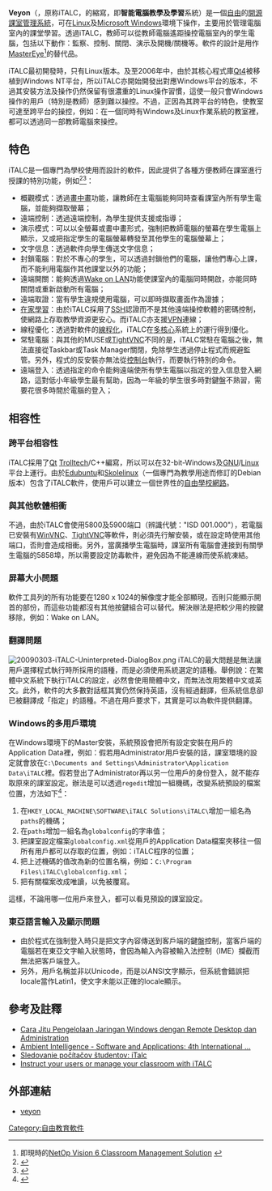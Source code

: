 {{多個問題|
{{Notability Unreferenced |time=2015-12-25T20:33:21+00:00}}
{{advert|time=2015-11-25T00:29:05+00:00}}
{{update|time=2019-01-24}}
}}
{{Infobox Software
|logo = [[File:italc_logo.png|48px]]
|name = iTALC
|screenshot = [[File:Italc_screenshot_0980_01.jpg|200px]]
|collapsible = 
|author = Tobias Doerffel
|developer = Tobias Doerffel與Andrei Krueger
|released = 
|latest release version = 3.0.3
|latest release date = {{Start date and age|2017|01|21}} <!-- {{Start date|YYYY|MM|DD}} -->
|frequently updated = 
|programming language = C++
|operating system = [[Linux|Linux]]及[[Microsoft_Windows|Microsoft Windows]]
|platform = i386
|size = Linux：3.5 MB / Windows (32bit)：8.1 MB / Windows (64bit)：8.3 MB<ref>Windows版的主要內容為QT程式庫，所以比Linux版多出6.0MB左右。</ref>
|language = 多語種<ref>但不提供繁體中文，而且無法改變軟件所使用的語種。</ref>
|status = 
|genre = [[監控軟件|監控軟件]]
|license = [[GNU_General_Public_License|GPL]]
|website = [http://italc.sf.net/ italc.sf.net]
}}
'''Veyon'''（{{lang|en|'''V'''irtual '''Ey'''e '''O'''n '''N'''etworks}}，原称iTALC，{{lang|en|'''i'''ntelligently '''T'''eaching '''A'''nd '''L'''earning with '''C'''omputer}}的縮寫，即'''智能電腦教學及學習'''系統）是一個[[自由軟件|自由]]的[[開源軟件|開源]][[課室管理系統|課室管理系統]]，可在[[Linux|Linux]]及[[Microsoft_Windows|Microsoft Windows]]環境下操作，主要用於管理電腦室內的課堂學習。透過iTALC，教師可以從教師電腦遙距操控電腦室內的學生電腦，包括以下動作：監察、控制、關閉、演示及開機/關機等。軟件的設計是用作[[MasterEye|MasterEye]]<ref>即現時的[http://www.codework.com/vision/ NetOp Vision 6 Classroom Management Solution] {{Wayback|url=http://www.codework.com/vision/ |date=20090220223042 }}</ref>的替代品。

iTALC最初開發時，只有Linux版本。及至2006年中，由於其核心程式庫[[Qt|Qt4]]被移植到Windows NT平台，所以iTALC亦開始開發出對應Windows平台的版本，不過其安裝方法及操作仍然保留有很濃重的Linux操作習慣，這使一般只會Windows操作的用戶（特別是教師）感到難以操控。不過，正因為其跨平台的特色，使教室可達至跨平台的操控，例如：在一個同時有Windows及Linux作業系統的教室裡，都可以透過同一部教師電腦來操控。

== 特色 ==
iTALC是一個專門為學校使用而設計的軟件，因此提供了各種方便教師在課室進行授課的特別功能，例如<ref>{{cite web|url=http://italc.sourceforge.net/|title=iTALC homepage|accessdate=2009-03-02|language=en|archive-date=2022-04-23|archive-url=https://web.archive.org/web/20220423191124/http://italc.sourceforge.net/}}</ref><ref>{{cite web|url=http://linuxtoy.org/archives/italc.html|title=iTalc：開源、跨平台的電子教室管理軟件|publisher=LinuxTOY|date=2008-09-16|accessdate=2009-03-03|archive-date=2008-12-05|archive-url=https://web.archive.org/web/20081205092807/http://linuxtoy.org/archives/italc.html|dead-url=no}}</ref>：
* 概觀模式：透過[[畫中畫|畫中畫]]功能，讓教師在主電腦能夠同時查看課室內所有學生電腦，並能夠擷取螢幕； 
* 遠端控制：透過遠端控制，為學生提供支援或指導； 
* 演示模式：可以以全螢幕或畫中畫形式，強制把教師電腦的螢幕在學生電腦上顯示，又或把指定學生的電腦螢幕轉發至其他學生的電腦螢幕上；
* 文字信息：透過軟件向學生傳送文字信息；
* 封鎖電腦：對於不專心的學生，可以透過封鎖他們的電腦，讓他們專心上課，而不能利用電腦作其他課堂以外的功能；
* 遠端開關：能夠透過[[Wake_on_LAN|Wake on LAN]]功能使課室內的電腦同時開啟，亦能同時關閉或重新啟動所有電腦；
* 遠端取證：當有學生違規使用電腦，可以即時擷取畫面作為證據；
* [[在家自學|在家學習]]：由於iTALC採用了[[SSH|SSH]]認證而不是其他遠端操控軟體的密碼控制，使網路上存取教學資源更安心。而iTALC亦支援[[VPN|VPN]]連線；
* 線程優化：透過對軟件的[[線程|線程化]]，iTALC在[[多核心|多核心]]系統上的運行得到優化。
* 常駐電腦：與其他的MUSE或[[TightVNC|TightVNC]]不同的是，iTALC常駐在電腦之後，無法直接從Taskbar或Task Manager關閉，免除學生透過停止程式而規避監管。另外，程式的反安裝亦無法從[[控制台|控制台]]執行，而要執行特別的命令。
* 遠端登入：透過指定的命令能夠遠端使所有學生電腦以指定的登入信息登入網路，這對低小年級學生最有幫助，因為一年級的學生很多時對鍵盤不熟習，需要花很多時間於電腦的登入；

== 相容性 ==
=== 跨平台相容性 ===
iTALC採用了[[Qt|Qt]] [[Trolltech|Trolltech]]/C++編寫，所以可以在32-bit-Windows及[[GNU|GNU]]/[[Linux|Linux]]平台上運行。由於[[Edubuntu|Edubuntu]]和[[Skolelinux|Skolelinux]]（一個專門為教學用途而修訂的Debian版本）包含了iTALC軟件，使用戶可以建立一個世界性的[[自由軟件|自由]][[學校網路|學校網路]]。

=== 與其他軟體相衝 ===
不過，由於iTALC會使用5800及5900端口（辨識代號："ISD 001.000"），若電腦已安裝有[[WinVNC|WinVNC]]、[[TightVNC|TightVNC]]等軟件，則必須先行解安裝，或在設定時使用其他端口，否則會造成相衝。另外，當廣播學生電腦時，課室所有電腦會連接到有關學生電腦的5858埠，所以需要設定防毒軟件，避免因為不能連線而使系統凍結。

=== 屏幕大小問題 ===
軟件工具列的所有功能要在1280 x 1024的解像度才能全部顯現，否則只能顯示開首的部份，而這些功能都沒有其他按鍵組合可以替代。解決辦法是把較少用的按鍵移除，例如：Wake on LAN。

=== 翻譯問題 ===
[[File:20090303-iTALC-Uninterpreted-DialogBox.png|thumb]]
iTALC的最大問題是無法讓用戶選擇程式執行時所採用的語種，而是必須使用系統選定的語種。舉例說：在繁體中文系統下執行iTALC的設定，必然會使用簡體中文，而無法改用繁體中文或英文。此外，軟件的大多數對話框其實仍然保持英語，沒有經過翻譯，但系統信息卻已被翻譯成「指定」的語種。不過在用戶要求下，其實是可以為軟件提供翻譯。

=== Windows的多用戶環境 ===
在Windows環境下的Master安裝，系統預設會把所有設定安裝在用戶的Application Data裡，例如：假若用Administrator用戶安裝的話，課室環境的設定就會放在<code>C:\Documents and Settings\Administrator\Application Data\iTALC</code>裡。假若登出了Administrator再以另一位用戶的身份登入，就不能存取原來的課室設定。辦法是可以透過<code>regedit</code>增加一組機碼，改變系統預設的檔案位置，方法如下<ref>{{cite web|url= http://italc.sourceforge.net/wiki/index.php?title=Customizing_paths_to_keys_and_config-files|title= 有關多用戶環境及各種與路徑相關的設定|deadurl= yes|archiveurl= https://web.archive.org/web/20090222162747/http://italc.sourceforge.net/wiki/index.php?title=Customizing_paths_to_keys_and_config-files|archivedate= 2009-02-22|accessdate= 2009-03-04}}</ref>：
# 在<code>HKEY_LOCAL_MACHINE\SOFTWARE\iTALC Solutions\iTALC\</code>增加一組名為<code>paths</code>的機碼；
# 在<code>paths</code>增加一組名為<code>globalconfig</code>的字串值；
# 把課室設定檔案<code>globalconfig.xml</code>從用戶的Application Data檔案夾移往一個所有用戶都可以存取的位置，例如：iTALC程序的位置；
# 把上述機碼的值改為新的位置名稱，例如：<code>C:\Program Files\iTALC\globalconfig.xml</code>；
# 把有關檔案改成唯讀，以免被覆寫。
這樣，不論用哪一位用戶來登入，都可以看見預設的課室設定。

=== 東亞語言輸入及顯示問題 ===
* 由於程式在強制登入時只是把文字內容傳送到客戶端的鍵盤控制，當客戶端的電腦若在東亞文字輸入狀態時，會因為輸入內容被輸入法控制（IME）攔截而無法把客戶端登入。
* 另外，用戶名稱並非以Unicode，而是以ANSI文字顯示，但系統會錯誤把locale當作Latin1，使文字未能以正確的locale顯示。

== 參考及註釋 ==
{{reflist}}
*[https://books.google.com.tw/books?id=mp_XAMqoMDoC&pg=PA129&dq=iTALC&hl=zh-TW&sa=X&ved=0ahUKEwjxjKvLzbrJAhUENJQKHRhVBzwQ6AEINjAE#v=onepage&q=iTALC&f=false Cara Jitu Pengelolaan Jaringan Windows dengan Remote Desktop dan Administration]
*[https://books.google.com.tw/books?id=icBDAAAAQBAJ&pg=PA240&dq=iTALC&hl=zh-TW&sa=X&ved=0ahUKEwjxjKvLzbrJAhUENJQKHRhVBzwQ6AEIRjAG#v=onepage&q=iTALC&f=false Ambient Intelligence - Software and Applications: 4th International ...]
*[http://archiv.inet.sk/6657-sledovanie-pocitacov-studentov-italc.html Sledovanie počítačov študentov: iTalc] {{Wayback|url=http://archiv.inet.sk/6657-sledovanie-pocitacov-studentov-italc.html |date=20160304211739 }}
*[http://www.ghacks.net/2010/01/14/instruct-your-users-or-manage-your-classroom-with-italc/ Instruct your users or manage your classroom with iTALC] {{Wayback|url=http://www.ghacks.net/2010/01/14/instruct-your-users-or-manage-your-classroom-with-italc/ |date=20210516192300 }}

== 外部連結 ==
*[http://veyon.io veyon] {{Wayback|url=http://veyon.io/ |date=20210120063639 }}

[[Category:自由教育軟件|Category:自由教育軟件]]